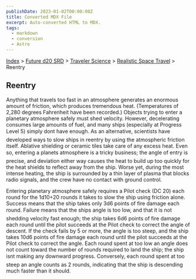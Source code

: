 ```yaml
---
publishDate: 2023-01-02T00:00:00Z
title: Converted MDX File
excerpt: Auto-converted HTML to MDX.
tags:
  - markdown
  - conversion
  - Astro
---
```






[Index](-index) > [Future d20 SRD](future-d20-srd-index) > [Traveler Science](future-d20-srd-traveler-science-index) > [Realistic Space Travel](future-d20-srd-traveler-science-realistic-space-travel-index) > Reentry




## Reentry


Anything that travels too fast in an atmosphere generates an enormous amount of friction, which produces tremendous heat. (Temperatures of 2,280 degrees Fahrenheit have been recorded.) Objects trying to enter a planetary atmosphere safely must shed velocity. However, decelerating consumes large amounts of fuel, and many ships (especially at Progress Level 5) simply dont have enough. As an alternative, scientists have developed ways to slow ships in reentry by using the atmospheric friction itself. Ablative shielding or ceramic tiles take care of any excess heat. Even so, entering a planets atmosphere is a tricky business; the angle of entry is precise, and deviation either way causes the heat to build up too quickly for the heat shields to reflect away from the ship. Worse yet, during the most intense heating, the ship is surrounded by a thin layer of plasma that blocks radio signals, and the crew have no contact with ground control.


Entering planetary atmosphere safely requires a Pilot check (DC 20) each round for the 1d10+20 rounds it takes to slow the ship using friction alone. Success means that the ship takes only 3d6 points of fire damage each round. Failure means that the ships angle is too low, and that it is not shedding velocity fast enough; the ship takes 6d6 points of fire damage each round until the pilot succeeds at the Pilot check to correct the angle of descent. If the check fails by 5 or more, the angle is too steep, and the ship takes 10d6 points of fire damage each round until the pilot succeeds at the Pilot check to correct the angle. Each round spent at too low an angle does not count toward the number of rounds required to land the ship; the ship isnt making any downward progress. Conversely, each round spent at too steep an angle counts as 2 rounds, indicating that the ship is descending much faster than it should.



